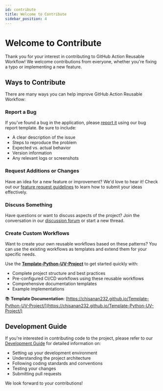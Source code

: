 ```yaml
---
id: contribute
title: Welcome to Contribute
sidebar_position: 4
---
```


# Welcome to Contribute

Thank you for your interest in contributing to GitHub Action Reusable Workflow! We welcome contributions from everyone, whether you're fixing a typo or implementing a new feature.

## Ways to Contribute

There are many ways you can help improve GitHub Action Reusable Workflow:

### Report a Bug

If you've found a bug in the application, please [report it](./report-bug.mdx) using our bug report template. Be sure to include:

- A clear description of the issue
- Steps to reproduce the problem
- Expected vs. actual behavior
- Version information
- Any relevant logs or screenshots

### Request Additions or Changes

Have an idea for a new feature or improvement? We'd love to hear it! Check out our [feature request guidelines](./request-changes.mdx) to learn how to submit your ideas effectively.

### Discuss Something

Have questions or want to discuss aspects of the project? Join the conversation in our [discussion forum](./discuss.mdx) or start a new thread.

### Create Custom Workflows

Want to create your own reusable workflows based on these patterns? You can use the existing workflows as templates and extend them for your specific needs.

Use the **[Template-Python-UV-Project](https://github.com/Chisanan232/Template-Python-UV-Project)** to get started quickly with:
- Complete project structure and best practices
- Pre-configured CI/CD workflows using these reusable workflows
- Comprehensive documentation templates
- Example implementations

📚 **Template Documentation**: [https://chisanan232.github.io/Template-Python-UV-Project/](https://chisanan232.github.io/Template-Python-UV-Project/)

## Development Guide

If you're interested in contributing code to the project, please refer to our [Development Guide](/dev/next/) for detailed information on:

- Setting up your development environment
- Understanding the project architecture
- Following coding standards and conventions
- Testing your changes
- Submitting pull requests

We look forward to your contributions!
